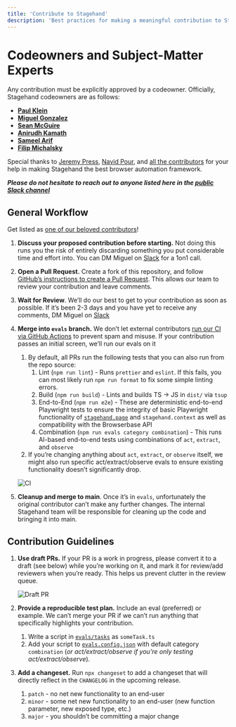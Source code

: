 ```yaml
---
title: 'Contribute to Stagehand'
description: 'Best practices for making a meaningful contribution to Stagehand'
---
```


# Codeowners and Subject-Matter Experts

Any contribution must be explicitly approved by a codeowner. Officially, Stagehand codeowners are as follows:

- [**Paul Klein**](https://github.com/pkiv)
- [**Miguel Gonzalez**](https://github.com/miguelg719)
- [**Sean McGuire**](https://github.com/seanmcguire12)
- [**Anirudh Kamath**](https://github.com/kamath)
- [**Sameel Arif**](https://github.com/sameelarif)
- [**Filip Michalsky**](https://github.com/filip-michalsky)

Special thanks to [Jeremy Press](https://github.com/jeremypress), [Navid Pour](https://github.com/navidkpr), and [all the contributors](https://github.com/browserbase/stagehand/graphs/contributors) for your help in making Stagehand the best browser automation framework.

***Please do not hesitate to reach out to anyone listed here in the [public Slack channel](https://stagehand.dev/slack)***

## General Workflow

Get listed as [one of our beloved contributors](https://github.com/browserbase/stagehand/graphs/contributors)!

1. **Discuss your proposed contribution before starting.** Not doing this runs you the risk of entirely discarding something you put considerable time and effort into. You can DM Miguel on [Slack](https://stagehand.dev/slack) for a 1on1 call.
2. **Open a Pull Request.** Create a fork of this repository, and follow [GitHub’s instructions to create a Pull Request](https://docs.github.com/en/pull-requests/collaborating-with-pull-requests/proposing-changes-to-your-work-with-pull-requests/creating-a-pull-request-from-a-fork). This allows our team to review your contribution and leave comments. 
3. **Wait for Review**. We’ll do our best to get to your contribution as soon as possible. If it’s been 2-3 days and you have yet to receive any comments, DM Miguel on [Slack](https://stagehand.dev/slack)
4. **Merge into `evals` branch.** We don’t let external contributors [run our CI via GitHub Actions](https://github.com/browserbase/stagehand/blob/main/.github/workflows/ci.yml) to prevent spam and misuse. If your contribution passes an initial screen, we’ll run our evals on it
    1. By default, all PRs run the following tests that you can also run from the repo source:
        1. Lint (`npm run lint`) - Runs `prettier` and `eslint`. If this fails, you can most likely run `npm run format` to fix some simple linting errors.
        2. Build (`npm run build`) - Lints and builds TS → JS in `dist/` via `tsup`
        3. End-to-End (`npm run e2e`) - These are deterministic end-to-end Playwright tests to ensure the integrity of basic Playwright functionality of [`stagehand.page`](http://stagehand.page) and `stagehand.context` as well as compatibility with the Browserbase API
        4. Combination (`npm run evals category combination`) - This runs AI-based end-to-end tests using combinations of `act`, `extract`, and `observe` 
    2. If you’re changing anything about `act`, `extract`, or `observe` itself, we might also run specific act/extract/observe evals to ensure existing functionality doesn’t significantly drop.
    
    ![CI](/images/CI.png)
    
5. **Cleanup and merge to main**. Once it’s in `evals`, unfortunately the original contributor can’t make any further changes. The internal Stagehand team will be responsible for cleaning up the code and bringing it into main. 

## Contribution Guidelines

1. **Use draft PRs.** If your PR is a work in progress, please convert it to a draft (see below) while you’re working on it, and mark it for review/add reviewers when you’re ready. This helps us prevent clutter in the review queue.
    
    ![Draft PR](/images/pr_draft.png)
    
2. **Provide a reproducible test plan.** Include an eval (preferred) or example. We can’t merge your PR if we can’t run anything that specifically highlights your contribution. 
    1. Write a script in [`evals/tasks`](https://github.com/browserbase/stagehand/tree/main/evals/tasks) as `someTask.ts` 
    2. Add your script to [`evals.config.json`](https://github.com/browserbase/stagehand/blob/main/evals/evals.config.json) with default category `combination` (*or act/extract/observe if you’re* *only* *testing* *act/extract/observe*).
3. **Add a changeset.** Run `npx changeset` to add a changeset that will directly reflect in the `CHANGELOG` in the upcoming release.
    1. `patch` - no net new functionality to an end-user
    2. `minor` - some net new functionality to an end-user (new function parameter, new exposed type, etc.)
    3. `major` - you shouldn’t be committing a major change
